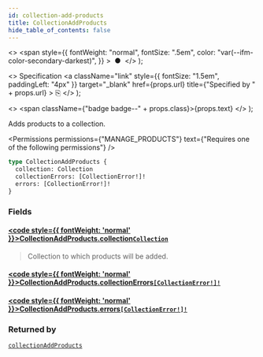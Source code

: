 ```yaml
---
id: collection-add-products
title: CollectionAddProducts
hide_table_of_contents: false
---
```


  <>
    <span
      style={{
        fontWeight: "normal",
        fontSize: ".5em",
        color: "var(--ifm-color-secondary-darkest)",
      }}
    >
      &nbsp;●&nbsp;
    </span>
  </>
);

  <>
    Specification
    <a
      className="link"
      style={{ fontSize: "1.5em", paddingLeft: "4px" }}
      target="\_blank"
      href={props.url}
      title={"Specified by " + props.url}
    >
      ⎘
    </a>
  </>
);

  <>
    <span className={"badge badge--" + props.class}>{props.text}</span>
  </>
);

Adds products to a collection.

<Permissions
  permissions={"MANAGE_PRODUCTS"}
  text={"Requires one of the following permissions"}
/>

```graphql
type CollectionAddProducts {
  collection: Collection
  collectionErrors: [CollectionError!]!
  errors: [CollectionError!]!
}
```

### Fields

#### [<code style={{ fontWeight: 'normal' }}>CollectionAddProducts.<b>collection</b></code>](#)<Bullet />[`Collection`](../../../api-reference/products/objects/collection) <Badge class="secondary" text="object"/> <Badge class="secondary" text="products"/>

> Collection to which products will be added.

#### [<code style={{ fontWeight: 'normal' }}>CollectionAddProducts.<b>collectionErrors</b></code>](#)<Bullet />[`[CollectionError!]!`](../../../api-reference/products/objects/collection-error) <Badge class="secondary" text="non-null"/> <Badge class="secondary" text="object"/> <Badge class="secondary" text="products"/>

>

#### [<code style={{ fontWeight: 'normal' }}>CollectionAddProducts.<b>errors</b></code>](#)<Bullet />[`[CollectionError!]!`](../../../api-reference/products/objects/collection-error) <Badge class="secondary" text="non-null"/> <Badge class="secondary" text="object"/> <Badge class="secondary" text="products"/>

>

### Returned by

[`collectionAddProducts`](../../../api-reference/products/mutations/collection-add-products) <Badge class="secondary" text="mutation"/>

